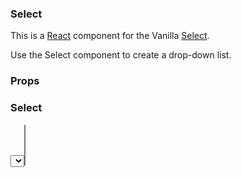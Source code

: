 
<Meta title="Select" component={Select} decorators={[withKnobs]} />

### Select

This is a [React](https://reactjs.org/) component for the Vanilla [Select](https://docs.vanillaframework.io/base/forms/#select).

Use the Select component to create a drop-down list.

### Props

<Props of={Select} />

### Select

<Preview>
  <Story name="Select">
    <Select
      name="exampleSelect"
      id="exampleSelect2"
      defaultValue=""
      options={[
        { value: "", disabled: "disabled", label: "Select an option" },
        { value: "1", label: "Cosmic Cuttlefish" },
        { value: "2", label: "Bionic Beaver" },
        { value: "3", label: "Xenial Xerus" }
      ]}
      label="Ubuntu releases"
    />
  </Story>
</Preview>

### Select multiple

<Preview>
  <Story name="Select multiple">
    <Select
      name="exampleSelectMulti"
      id="exampleSelectMulti2"
      options={[
        { value: "", disabled: "disabled", label: "Select..." },
        { value: "1", label: "Cosmic Cuttlefish" },
        { value: "2", label: "Bionic Beaver" },
        { value: "3", label: "Xenial Xerus" }
      ]}
      label="Ubuntu releases"
      multiple
    />
  </Story>
</Preview>
